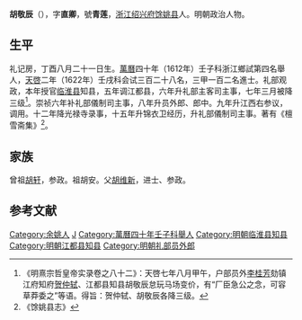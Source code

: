 '''胡敬辰'''（{{bd|？||？||}}），字'''直卿'''，號'''青莲'''，[[浙江|浙江]][[绍兴府|绍兴府]][[馀姚县|馀姚县]]人。明朝政治人物。

==生平==
礼记房，丁酉八月二十一日生。[[萬曆|萬曆]]四十年（1612年）壬子科浙江鄉試第四名舉人，[[天啓|天啓]]二年（1622年）壬戌科会试三百二十八名，三甲一百二名進士。礼部观政，本年授官[[临淮县|临淮县]]知县，五年调江都县，六年升礼部主客司主事，七年三月被降三级<ref>《明熹宗哲皇帝实录卷之八十二》：天啓七年八月甲午，户部员外[[李桂芳|李桂芳]]劾镇江府知府[[贺仲轼|贺仲轼]]、江都县知县胡敬辰怠玩马场变价，有“厂臣急公之念，可容草莽委之”等语。得旨：贺仲轼、胡敬辰各降三级。</ref>。崇祯六年补礼部儀制司主事，八年升员外郎、郎中。九年升江西右参议，调用。十二年降光禄寺录事，十五年升锦衣卫经历，升礼部儀制司主事。著有《檀雪斋集》<ref>《馀姚县志》</ref>。

== 家族 ==
曾祖[[胡轩|胡轩]]，参政。祖胡安。父[[胡维新|胡维新]]，进士、参政。

==参考文献==
{{reflist}}

{{天啓二年壬戌科殿試金榜}}

{{Authority control}}

{{DEFAULTSORT:}}
[[Category:余姚人|Category:余姚人]]
[[Category:胡姓|J]]
[[Category:萬曆四十年壬子科舉人|Category:萬曆四十年壬子科舉人]]
[[Category:明朝临淮县知县|Category:明朝临淮县知县]]
[[Category:明朝江都县知县|Category:明朝江都县知县]]
[[Category:明朝礼部员外郎|Category:明朝礼部员外郎]]


{{明朝官员小作品}}